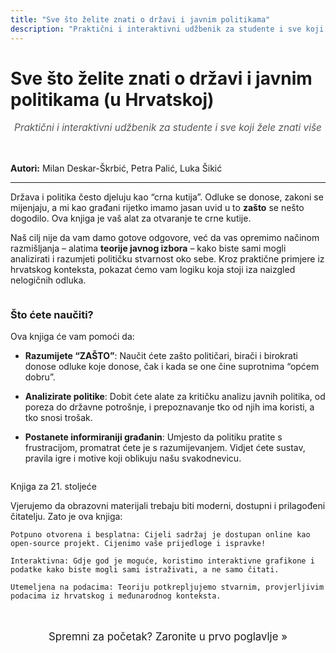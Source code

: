 ```yaml
---
title: "Sve što želite znati o državi i javnim politikama"
description: "Praktični i interaktivni udžbenik za studente i sve koji žele znati više o funkcioniranju države, javnog izbora i politika u Hrvatskoj."
---
```


# Sve što želite znati o državi i javnim politikama (u Hrvatskoj)

::: {style="text-align: center; font-size: 1.1em; color: #555;"}
*Praktični i interaktivni udžbenik za studente i sve koji žele znati više*
:::

<br>

**Autori:** Milan Deskar-Škrbić, Petra Palić, Luka Šikić

---

Država i politika često djeluju kao "crna kutija". Odluke se donose, zakoni se mijenjaju, a mi kao građani rijetko imamo jasan uvid u to **zašto** se nešto dogodilo. Ova knjiga je vaš alat za otvaranje te crne kutije.

Naš cilj nije da vam damo gotove odgovore, već da vas opremimo načinom razmišljanja – alatima **teorije javnog izbora** – kako biste sami mogli analizirati i razumjeti političku stvarnost oko sebe. Kroz praktične primjere iz hrvatskog konteksta, pokazat ćemo vam logiku koja stoji iza naizgled nelogičnih odluka.

::: {.columns}
::: {.column width="45%"}
### Što ćete naučiti?

Ova knjiga će vam pomoći da:

-   **Razumijete "ZAŠTO"**: Naučit ćete zašto političari, birači i birokrati donose odluke koje donose, čak i kada se one čine suprotnima "općem dobru".

-   **Analizirate politike**: Dobit ćete alate za kritičku analizu javnih politika, od poreza do državne potrošnje, i prepoznavanje tko od njih ima koristi, a tko snosi trošak.

-   **Postanete informiraniji građanin**: Umjesto da politiku pratite s frustracijom, promatrat ćete je s razumijevanjem. Vidjet ćete sustav, pravila igre i motive koji oblikuju našu svakodnevicu.
:::


:::
Knjiga za 21. stoljeće

Vjerujemo da obrazovni materijali trebaju biti moderni, dostupni i prilagođeni čitatelju. Zato je ova knjiga:

    Potpuno otvorena i besplatna: Cijeli sadržaj je dostupan online kao open-source projekt. Cijenimo vaše prijedloge i ispravke!

    Interaktivna: Gdje god je moguće, koristimo interaktivne grafikone i podatke kako biste mogli sami istraživati, a ne samo čitati.

    Utemeljena na podacima: Teoriju potkrepljujemo stvarnim, provjerljivim podacima iz hrvatskog i međunarodnog konteksta.

<br>

::: {style="text-align: center; font-size: 1.2em;"}
Spremni za početak? Zaronite u prvo poglavlje »
:::